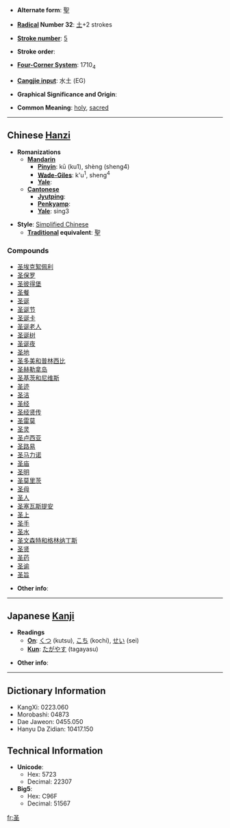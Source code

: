 * '''Alternate form''': [[聖]]

* '''[[Wiktionary:Chinese radical index| Radical]] Number 32''': [[Wiktionary:Chinese radical index 土|土]]+2 strokes

* '''[[Wiktionary:Chinese total strokes index|Stroke number]]''': [[Wiktionary:Chinese total strokes index 5|5]]

* '''Stroke order''': 

* '''[[Wiktionary:Chinese four corner index|Four-Corner System]]''': 1710<sub>4</sub>

* '''[[Wiktionary:Chinese Cangjie index|Cangjie input]]''': 水土 (EG)

* '''Graphical Significance and Origin''': 

* '''Common Meaning''': [[holy]], [[sacred]]

----

== Chinese [[Hanzi]] ==

* '''Romanizations'''
** '''[[Mandarin]]'''
*** '''[[Pinyin]]''': kū (ku1), shèng (sheng4)
*** '''[[Wade-Giles]]''': k'u<sup>1</sup>, sheng<sup>4</sup>
*** '''[[Yale]]''': 
** '''[[Cantonese]]'''
*** '''[[Jyutping]]''':
*** '''[[Penkyamp]]''': 
*** '''[[Yale]]''': sing3

* '''Style''': [[Simplified Chinese]] 
** '''[[Traditional Chinese|Traditional]] equivalent''': [[聖]]

===Compounds===
*[[圣埃克絮佩利]]
*[[圣保罗]]
*[[圣彼得堡]]
*[[圣餐]]
*[[圣诞]]
*[[圣诞节]]
*[[圣诞卡]]
*[[圣诞老人]]
*[[圣诞树]]
*[[圣诞夜]]
*[[圣地]]
*[[圣多美和普林西比]]
*[[圣赫勒拿岛]]
*[[圣基茨和尼维斯]]
*[[圣迹]]
*[[圣洁]]
*[[圣经]]
*[[圣经贤传]]
*[[圣雷莫]]
*[[圣灵]]
*[[圣卢西亚]]
*[[圣路易]]
*[[圣马力诺]]
*[[圣庙]]
*[[圣明]]
*[[圣莫里茨]]
*[[圣母]]
*[[圣人]]
*[[圣塞瓦斯提安]]
*[[圣上]]
*[[圣手]]
*[[圣水]]
*[[圣文森特和格林纳丁斯]]
*[[圣贤]]
*[[圣药]]
*[[圣谕]]
*[[圣旨]]

* '''Other info''': 

----

== Japanese [[Kanji]] ==

* '''Readings'''
** '''[[On]]''': [[くつ]] (kutsu), [[こち]] (kochi), [[せい]] (sei)
** '''[[Kun]]''': [[たがやす]] (tagayasu)

* '''Other info''':  

----

== Dictionary Information ==

* KangXi: 0223.060
* Morobashi: 04873
* Dae Jaweon: 0455.050
* Hanyu Da Zidian: 10417.150

== Technical Information ==

* '''Unicode''':
** Hex: 5723
** Decimal: 22307
* '''Big5''':
** Hex: C96F
** Decimal: 51567

[[fr:圣]]